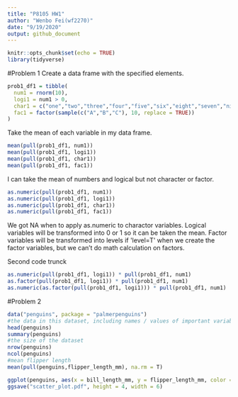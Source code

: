 ```yaml
---
title: "P8105 HW1"
author: "Wenbo Fei(wf2270)"
date: "9/19/2020"
output: github_document
---
```


```r
knitr::opts_chunk$set(echo = TRUE)
library(tidyverse)
```

#Problem 1
Create a data frame with the specified elements.
```r
prob1_df1 = tibble(
  num1 = rnorm(10),
  logi1 = num1 > 0,
  char1 = c("one","two","three","four","five","six","eight","seven","nine","ten"), 
  fac1 = factor(sample(c("A","B","C"), 10, replace = TRUE))
)
```

Take the mean of each variable in my data frame.
```r
mean(pull(prob1_df1, num1))
mean(pull(prob1_df1, logi1))
mean(pull(prob1_df1, char1))
mean(pull(prob1_df1, fac1))
```

I can take the mean of numbers and logical but not character or factor. 

```r
as.numeric(pull(prob1_df1, num1))
as.numeric(pull(prob1_df1, logi1))
as.numeric(pull(prob1_df1, char1))
as.numeric(pull(prob1_df1, fac1))
```

We got NA when to apply as.numeric to charactor variables. Logical variables will be transformed into 0 or 1 so it can be taken the mean. Factor variables will be transformed into levels if \'level=T\' when we create the factor variables, but we can't do math calculation on factors.

Second code trunck
```r
as.numeric(pull(prob1_df1, logi1)) * pull(prob1_df1, num1)
as.factor(pull(prob1_df1, logi1)) * pull(prob1_df1, num1)
as.numeric(as.factor(pull(prob1_df1, logi1))) * pull(prob1_df1, num1)
```

#Problem 2
```r
data("penguins", package = "palmerpenguins")
#the data in this dataset, including names / values of important variables
head(penguins)
summary(penguins)
#the size of the dataset 
nrow(penguins)
ncol(penguins)
#mean flipper length
mean(pull(penguins,flipper_length_mm), na.rm = T)
```

```r
ggplot(penguins, aes(x = bill_length_mm, y = flipper_length_mm, color = species)) + geom_point()
ggsave("scatter_plot.pdf", height = 4, width = 6)
```